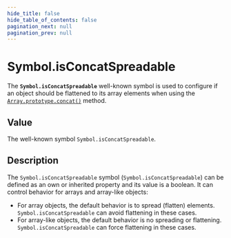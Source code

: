 ```yaml
---
hide_title: false
hide_table_of_contents: false
pagination_next: null
pagination_prev: null
---
```

# Symbol.isConcatSpreadable

The **`Symbol.isConcatSpreadable`** well-known symbol is used to configure if an object should be flattened to its array elements when using the [`Array.prototype.concat()`](../../globals/Array/prototype/concat.md) method.

## Value

The well-known symbol `Symbol.isConcatSpreadable`.

## Description

The `Symbol.isConcatSpreadable` symbol (`Symbol.isConcatSpreadable`) can be defined as an own or inherited property and its value is a boolean. It can control behavior for arrays and array-like objects:

- For array objects, the default behavior is to spread (flatten) elements. `Symbol.isConcatSpreadable` can avoid flattening in these cases.
- For array-like objects, the default behavior is no spreading or flattening. `Symbol.isConcatSpreadable` can force flattening in these cases.
